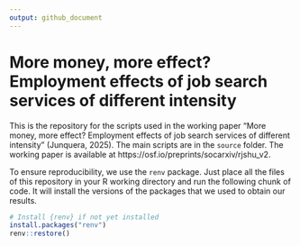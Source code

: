 ```yaml
---
output: github_document
---
```


# More money, more effect? Employment effects of job search services of different intensity

This is the repository for the scripts used in the working paper "More money, more effect? Employment effects of job search services of different intensity" (Junquera, 2025). The main scripts are in the `source` folder. The working paper is available at https://osf.io/preprints/socarxiv/rjshu_v2.

To ensure reproducibility, we use the `renv` package. Just place all the files of this repository in your R working directory and run the following chunk of code. It will install the versions of the packages that we used to obtain our results.


```r
# Install {renv} if not yet installed
install.packages("renv")
renv::restore()
```

